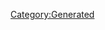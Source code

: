 {{Texts/Music
 |ID=85
 |MusicName=シェリルの宇宙兄弟船
 |OfficialName=シェリルの宇宙兄弟船
 |VocalName=シェリル・ノーム starring May'n
 |VocalNameLF=シェリル・ノーム starring May'n
 |Description=作品：マクロスF

歌手：シェリル・ノーム starring May'n

作詞：一倉宏
作曲：菅野よう子
 |BuyURL=http://recochoku.jp/song/S20165222/single?ds=34295832
 |StoryDesc=早乙女矢三郎。アルトにとって兄弟子にあたる人物で、
彼が「兄さん」と呼ぶ早乙女一門の歌舞伎役者である。

矢三郎はアルトに役者として戻ってくることを望んだ。
それは精進をしても得られない役者としての血筋と、
自身を超えるアルトの才能を惜しんでのことであった。
 |StoryTitle=「あなたは演じることをやめられない」
 |BannerId=3
 |AnmStoreURL=https://anime.dmkt-sp.jp/animestore/ci_pc?workId=20494
}}
[[Category:Generated]]
